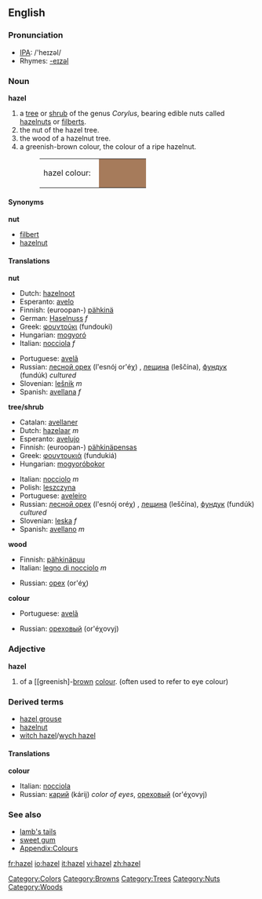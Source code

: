 {{see|Hazel}}
{{wikipedia}}
==English==

=== Pronunciation ===
*[[w:IPA|IPA]]: /'heɪzəl/
*Rhymes: [[Rhymes:English:-eɪzəl|-eɪzəl]]

===Noun===
'''hazel'''
#a [[tree]] or [[shrub]] of the genus ''Corylus'', bearing edible nuts called [[hazelnut]]s or [[filbert]]s.
#the nut of the hazel tree.
#the wood of a hazelnut tree.
#a greenish-brown colour, the colour of a ripe hazelnut.
#:<table><tr><td>hazel colour: &nbsp;</td><td bgcolor="#A67B5B" width="80">&nbsp; </td></tr></table>

====Synonyms====
'''nut'''
*[[filbert]]
*[[hazelnut]]

====Translations====
'''nut'''
{{top}}
*Dutch: [[hazelnoot]]
*Esperanto: [[avelo]]
*Finnish: (euroopan-) [[pähkinä]]
*German: [[Haselnuss]] ''f''
*Greek: [[φουντούκι]] (fundouki) {{n}}
*Hungarian: [[mogyoró]]
*Italian: [[nocciola]] ''f''
{{mid}}
*Portuguese: [[avelã]] {{f}}
*Russian: [[лесной орех]] (l'esnój or'éχ) {{m}}, [[лещина]] (leščína), [[фундук]] (fundúk) {{m}} ''cultured''
*Slovenian: [[lešnik]] ''m''
*Spanish: [[avellana]] ''f''
{{bottom}}

'''tree/shrub'''
{{top}}
*Catalan: [[avellaner]] 
*Dutch: [[hazelaar]] ''m''
*Esperanto: [[avelujo]] 
*Finnish: (euroopan-) [[pähkinä]][[pensas]]
*Greek: [[φουντουκιά]] (fundukiá) {{f}}
*Hungarian: [[mogyoró]][[bokor]]
{{mid}}
*Italian: [[nocciolo]] ''m''
*Polish: [[leszczyna]]
*Portuguese: [[aveleiro]] {{m}}
*Russian: [[лесной орех]] (l'esnój oréχ) {{m}}, [[лещина]] (leščína), [[фундук]] (fundúk) {{m}} ''cultured''
*Slovenian: [[leska]] ''f''
*Spanish: [[avellano]] ''m'' 
{{bottom}}

'''wood'''
{{top}}
*Finnish: [[pähkinäpuu]]
*Italian: [[legno di nocciolo]] ''m''
{{mid}}
*Russian: [[орех]] (or'éχ) {{m}} 
{{bottom}}

'''colour'''
{{top}}
*Portuguese: [[avelã]] {{f}}
{{mid}}
*Russian: [[ореховый]] (or'éχovyj) {{m}}
{{bottom}}

===Adjective===
'''hazel'''
#of a [[greenish]-[[brown]] [[colour]]. (often used to refer to eye colour)

===Derived terms===
*[[hazel grouse]]
*[[hazelnut]]
*[[witch hazel]]/[[wych hazel]]

====Translations====
'''colour'''
{{top}}
*Italian: [[nocciola]] 
*Russian: [[карий]] (kárij) ''color of eyes'', [[ореховый]] (or'éχovyj)
{{mid}}
{{bottom}}

===See also===
*[[lamb's tails]]
*[[sweet gum]]
*[[Wiktionary_Appendix:Colours|Appendix:Colours]]

[[Category:Colors]]
[[Category:Browns]]
[[Category:Trees]]
[[Category:Nuts]]
[[Category:Woods]]

[[fr:hazel]]
[[io:hazel]]
[[it:hazel]]
[[vi:hazel]]
[[zh:hazel]]